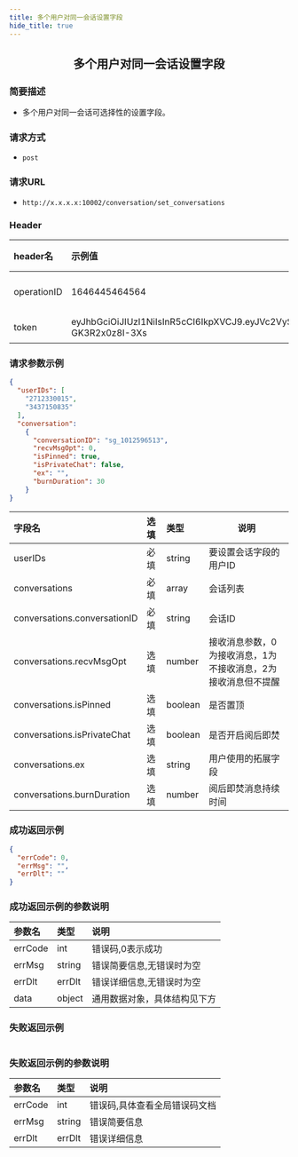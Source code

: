 ```yaml
---
title: 多个用户对同一会话设置字段
hide_title: true
---
```


<center>

## 多个用户对同一会话设置字段

</center>

### 简要描述
- 多个用户对同一会话可选择性的设置字段。
### 请求方式
- `post` 
### 请求URL
- `http://x.x.x.x:10002/conversation/set_conversations` 


### Header
|header名|示例值|选填|类型|说明|
|:----    |:-------    |:--- |---|------      |
|operationID|1646445464564|必填|string|operationID用于全局链路追踪|
|token|eyJhbGciOiJIUzI1NiIsInR5cCI6IkpXVCJ9.eyJVc2VySUQiOiJvcGVuSU02NTQzMjEiLCJQbGF0Zm9ybUlEIjowLCJleHAiOjE2OTY0OTE4NTAsIm5iZiI6MTY4ODcxNTU1MCwiaWF0IjoxNjg4NzE1ODUwfQ.Mfhg3OiRtJY48rZbKWecNeydnHWW-GK3R2x0z8I-3Xs|必填|string|管理员token|


### 请求参数示例


```json
{
  "userIDs": [
    "2712330015",
    "3437150835"
  ],
  "conversation":
    {
      "conversationID": "sg_1012596513",
      "recvMsgOpt": 0,
      "isPinned": true,
      "isPrivateChat": false,
      "ex": "",
      "burnDuration": 30
    }
}
```
|字段名|选填|类型|说明|
|:----    |:-------    |:--- |---|
|userIDs|必填|string|要设置会话字段的用户ID|
|conversations|必填|array|会话列表|
|conversations.conversationID|必填|string|会话ID|
|conversations.recvMsgOpt|选填|number|接收消息参数，0为接收消息，1为不接收消息，2为接收消息但不提醒|
|conversations.isPinned|选填|boolean|是否置顶|
|conversations.isPrivateChat|选填|boolean|是否开启阅后即焚|
|conversations.ex|选填|string|用户使用的拓展字段|
|conversations.burnDuration|选填|number|阅后即焚消息持续时间|
### 成功返回示例


```json
{
  "errCode": 0,
  "errMsg": "",
  "errDlt": ""
}
```
### 成功返回示例的参数说明


|参数名|类型|说明|
|:----    |:-------    |:--- |
|errCode|int|错误码,0表示成功|
|errMsg|string|错误简要信息,无错误时为空|
|errDlt|errDlt|错误详细信息,无错误时为空|
|data|object|通用数据对象，具体结构见下方|
### 失败返回示例


```json

```
### 失败返回示例的参数说明


|参数名|类型|说明|
|:----    |:-------    |:--- |
|errCode|int|错误码,具体查看全局错误码文档|
|errMsg|string|错误简要信息|
|errDlt|errDlt|错误详细信息|

